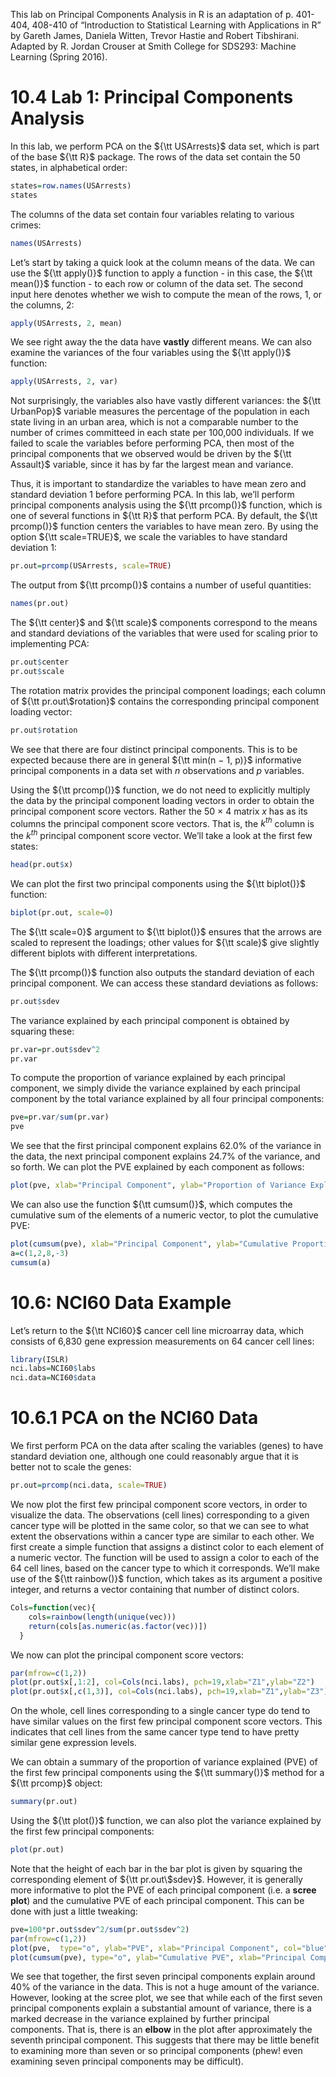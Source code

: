 This lab on Principal Components Analysis in R is an adaptation of p. 401-404,
408-410 of "Introduction to Statistical Learning with Applications in R" by Gareth James,
Daniela Witten, Trevor Hastie and Robert Tibshirani. Adapted by R. Jordan Crouser at
Smith College for SDS293: Machine Learning (Spring 2016).

# 10.4 Lab 1: Principal Components Analysis

In this lab, we perform PCA on the ${\tt USArrests}$ data set, which is part of
the base ${\tt R}$ package. The rows of the data set contain the 50 states, in
alphabetical order:

```r
states=row.names(USArrests)
states
```

The columns of the data set contain four variables relating to various crimes:

```r
names(USArrests)
```

Let's start by taking a quick look at the column means of the data. We can use the ${\tt apply()}$ function to apply a function - in this case, the ${\tt mean()}$ function - to each row or column of the data set. The second
input here denotes whether we wish to compute the mean of the rows, 1,
or the columns, 2:

```r
apply(USArrests, 2, mean)
```

We see right away the the data have **vastly** different means. We can also examine the variances of the four variables using the ${\tt apply()}$ function:

```r
apply(USArrests, 2, var)
```

Not surprisingly, the variables also have vastly different variances: the
${\tt UrbanPop}$ variable measures the percentage of the population in each state
living in an urban area, which is not a comparable number to the number
of crimes committeed in each state per 100,000 individuals. If we failed to scale the
variables before performing PCA, then most of the principal components
that we observed would be driven by the ${\tt Assault}$ variable, since it has by
far the largest mean and variance. 

Thus, it is important to standardize the
variables to have mean zero and standard deviation 1 before performing
PCA. In this lab, we'll perform principal components analysis using the ${\tt prcomp()}$ function, which is one of several functions in ${\tt R}$ that perform PCA. By default, the ${\tt prcomp()}$ function centers the variables to have mean zero. By using the option ${\tt scale=TRUE}$, we scale the variables to have standard
deviation 1:

```r
pr.out=prcomp(USArrests, scale=TRUE)
```

The output from ${\tt prcomp()}$ contains a number of useful quantities:

```r
names(pr.out)
```

The ${\tt center}$ and ${\tt scale}$ components correspond to the means and standard
deviations of the variables that were used for scaling prior to implementing
PCA:

```r
pr.out$center
pr.out$scale
```

The rotation matrix provides the principal component loadings; each column
of ${\tt pr.out\$rotation}$ contains the corresponding principal component
loading vector:

```r
pr.out$rotation
```

We see that there are four distinct principal components. This is to be
expected because there are in general ${\tt min(n − 1, p)}$ informative principal
components in a data set with $n$ observations and $p$ variables.

Using the ${\tt prcomp()}$ function, we do not need to explicitly multiply the
data by the principal component loading vectors in order to obtain the
principal component score vectors. Rather the 50 × 4 matrix $x$ has as its
columns the principal component score vectors. That is, the $k^{th}$ column is
the $k^{th}$ principal component score vector. We'll take a look at the first few states:

```r
head(pr.out$x)
```

We can plot the first two principal components using the ${\tt biplot()}$ function:

```r
biplot(pr.out, scale=0)
```

The ${\tt scale=0}$ argument to ${\tt biplot()}$ ensures that the arrows are scaled to
represent the loadings; other values for ${\tt scale}$ give slightly different biplots
with different interpretations.

The ${\tt prcomp()}$ function also outputs the standard deviation of each principal
component. We can access these standard deviations as follows:

```r
pr.out$sdev
```

The variance explained by each principal component is obtained by squaring
these:

```r
pr.var=pr.out$sdev^2
pr.var
```

To compute the proportion of variance explained by each principal component,
we simply divide the variance explained by each principal component
by the total variance explained by all four principal components:

```r
pve=pr.var/sum(pr.var)
pve
```

We see that the first principal component explains 62.0% of the variance
in the data, the next principal component explains 24.7% of the variance,
and so forth. We can plot the PVE explained by each component as follows:

```r
plot(pve, xlab="Principal Component", ylab="Proportion of Variance Explained", ylim=c(0,1),type='b')
```

We can also use the function ${\tt cumsum()}$, which computes the cumulative sum of the elements of a numeric vector, to plot the cumulative PVE:

```r
plot(cumsum(pve), xlab="Principal Component", ylab="Cumulative Proportion of Variance Explained", ylim=c(0,1),type='b')
a=c(1,2,8,-3)
cumsum(a)
```

# 10.6: NCI60 Data Example

Let's return to the ${\tt NCI60}$ cancer cell line microarray data, which
consists of 6,830 gene expression measurements on 64 cancer cell lines:

```r
library(ISLR)
nci.labs=NCI60$labs
nci.data=NCI60$data
```

# 10.6.1 PCA on the NCI60 Data

We first perform PCA on the data after scaling the variables (genes) to
have standard deviation one, although one could reasonably argue that it
is better not to scale the genes:

```r
pr.out=prcomp(nci.data, scale=TRUE)
```

We now plot the first few principal component score vectors, in order to
visualize the data. The observations (cell lines) corresponding to a given
cancer type will be plotted in the same color, so that we can see to what
extent the observations within a cancer type are similar to each other. We
first create a simple function that assigns a distinct color to each element
of a numeric vector. The function will be used to assign a color to each of
the 64 cell lines, based on the cancer type to which it corresponds.
We'll make use of the ${\tt rainbow()}$ function, which takes as its argument a positive integer,
and returns a vector containing that number of distinct colors.

```r
Cols=function(vec){
    cols=rainbow(length(unique(vec)))
    return(cols[as.numeric(as.factor(vec))])
  }
```

We now can plot the principal component score vectors:

```r
par(mfrow=c(1,2))
plot(pr.out$x[,1:2], col=Cols(nci.labs), pch=19,xlab="Z1",ylab="Z2")
plot(pr.out$x[,c(1,3)], col=Cols(nci.labs), pch=19,xlab="Z1",ylab="Z3")
```

On the whole, cell lines corresponding to a single cancer type do tend to have similar values on the
first few principal component score vectors. This indicates that cell lines
from the same cancer type tend to have pretty similar gene expression
levels.

We can obtain a summary of the proportion of variance explained (PVE)
of the first few principal components using the ${\tt summary()}$ method for a
${\tt prcomp}$ object:

```r
summary(pr.out)
```

Using the ${\tt plot()}$ function, we can also plot the variance explained by the
first few principal components:

```r
plot(pr.out)
```

Note that the height of each bar in the bar plot is given by squaring the
corresponding element of ${\tt pr.out\$sdev}$. However, it is generally more informative to
plot the PVE of each principal component (i.e. a **scree plot**) and the cumulative
PVE of each principal component. This can be done with just a
little tweaking:

```r
pve=100*pr.out$sdev^2/sum(pr.out$sdev^2)
par(mfrow=c(1,2))
plot(pve,  type="o", ylab="PVE", xlab="Principal Component", col="blue")
plot(cumsum(pve), type="o", ylab="Cumulative PVE", xlab="Principal Component", col="brown3")
```

We see that together, the first seven principal components
explain around 40% of the variance in the data. This is not a huge amount
of the variance. However, looking at the scree plot, we see that while each
of the first seven principal components explain a substantial amount of
variance, there is a marked decrease in the variance explained by further
principal components. That is, there is an **elbow** in the plot after approximately
the seventh principal component. This suggests that there may
be little benefit to examining more than seven or so principal components
(phew! even examining seven principal components may be difficult).